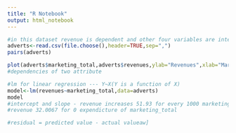 ```yaml
---
title: "R Notebook"
output: html_notebook
---
```



```r
#in this dataset revenue is dependent and other four variables are interdependent
adverts<-read.csv(file.choose(),header=TRUE,sep=",")
pairs(adverts)
```


```r
plot(adverts$marketing_total,adverts$revenues,ylab="Revenues",xlab="Marketing Total",Main="Revenues and Marketing")
#dependencies of two attribute
```


```r
#lm for linear regression --- Y~X(Y is a function of X)
model<-lm(revenues~marketing_total,data=adverts)
model
#intercept and slope - revenue increases 51.93 for every 1000 marketing_total
#revenue 32.0067 for 0 expendicture of marketing_total
```


```r
#residual = predicted value - actual valueaw]

```

